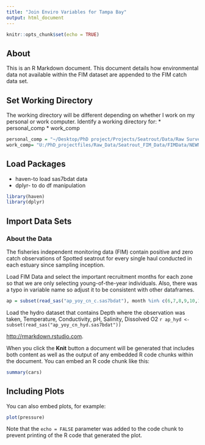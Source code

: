 ```yaml
---
title: "Join Enviro Variables for Tampa Bay"
output: html_document
---
```


```r
knitr::opts_chunk$set(echo = TRUE)
```

## About

This is an R Markdown document. 
This document details how environmental data not available within the FIM dataset are appended to the FIM catch data set. 

## Set Working Directory ###

The working directory will be different depending on whether I work on my personal or work computer. Identify a working directory for:
  * personal_comp
  * work_comp
```r
personal_comp = "~/Desktop/PhD project/Projects/Seatrout/Data/Raw Survey Data/Seatrout FIM Data"
work_comp= "U:/PhD_projectfiles/Raw_Data/Seatrout_FIM_Data/FIMData/NEWNov7"
```

## Load Packages 
* haven-to load sas7bdat data
* dplyr- to do df manipulation

```r
library(haven) 
library(dplyr) 
```

## Import Data Sets
### About the Data
The fisheries independent monitoring data (FIM) contain positive and zero catch observations of Spotted seatrout for every single haul conducted in each estuary since sampling inception.  



Load FIM Data and select the important recruitment months for each zone so that we are only selecting young-of-the-year individuals. Also, there was a typo in variable name so adjust it to be consistent with other dataframes. 
``` r
ap = subset(read_sas("ap_yoy_cn_c.sas7bdat"), month %in% c(6,7,8,9,10,11)) %>% mutate(bUnk=bunk) %>% select(-bunk) 
```
 Load the hydro dataset that contains Depth where the observation was taken, Temperature, Conductivity, pH, Salinity, Dissolved O2
 ```r
ap_hyd <- subset(read_sas("ap_yoy_cn_hyd.sas7bdat")) 
```







<http://rmarkdown.rstudio.com>.

When you click the **Knit** button a document will be generated that includes both content as well as the output of any embedded R code chunks within the document. You can embed an R code chunk like this:

```r
summary(cars)
```

## Including Plots

You can also embed plots, for example:

```r
plot(pressure)
```

Note that the `echo = FALSE` parameter was added to the code chunk to prevent printing of the R code that generated the plot.
